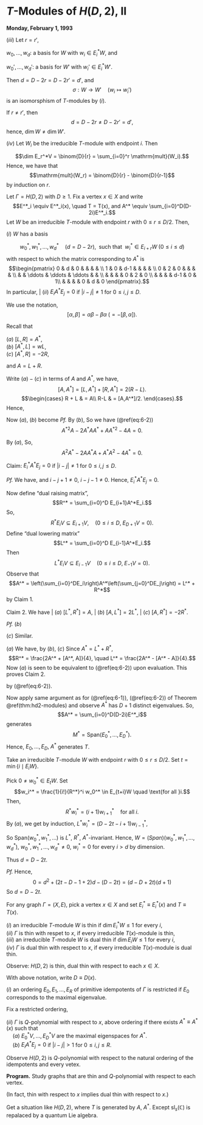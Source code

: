 # $T$-Modules of $H(D,2)$, II {#lec6}
**Monday, February 1, 1993**

:::{.proof name="Proof of Theorem \@ref(thm:hd2-modules) Continued"}

| $(iii)$ Let $r = r'$, 

$w_0,\ldots, w_d$: a basis for $W$ with $w_i\in E^*_iW$, and 

$w_0', \ldots, w_d'$: a basis for $W'$ with $w_i'\in E^*_iW'$.

Then $d = D-2r = D-2r' = d'$, and
$$\sigma: W \to W' \quad (w_i\mapsto w_i')$$
is an isomorsphism of $T$-modules by $(i)$.

If $r\neq r'$, then 
$$d = D-2r \neq D-2r' = d',$$
hence, $\dim W \neq \dim W'$.

| $(iv)$ Let $W_i$ be the irreducible $T$-module with endpoint $i$. Then 
$$\dim E_r^*V = \binom{D}{r} = \sum_{i=0}^r \mathrm{mult}(W_i).$$
Hence, we have that
$$\mathrm{mult}(W_r) = \binom{D}{r} - \binom{D}{r-1}$$
by induction on $r$.
:::

:::{.theorem #hd2-modules2}
Let $\Gamma = H(D,2)$ with $D\geq 1$. Fix a vertex $x\in X$ and write
$$E^*_i \equiv E^*_i(x), \quad T = T(x), and A^* \equiv \sum_{i=0}^D(D-2i)E^*_i.$$
Let $W$ be an irreducible $T$-module with endpoint $r$ with $0\leq r\leq D/2$. Then,

| $(i)$ $W$ has a basis
$$w_0^*, w_1^*, \ldots, w_d^* \quad(d = D-2r), \; \text{ such that }\; w_i^*\in E_{i+r}W\; (0\leq i \leq d)$$
with respect to which the matrix corresponding to $A^*$ is 
$$\begin{pmatrix} 
0 & d & 0   &  & & &  \\
1 & 0 & d-1 &  & & & \\
0 & 2 & 0   &  & & & \\
  &   & \ddots    & \ddots & \ddots &  & \\
  &   &                   & & 0 & 2 & 0 \\
  &   &      & & d-1 & 0 & 1\\
  &   &      & & 0 & d & 0
\end{pmatrix}.$$
In particular, 
| $(ii)$ $E_iA^*E_j = 0$ if $|i-j|\neq 1$ for $0 \leq i, j\leq D$.
:::

:::{.proof}
We use the notation, 
$$[\alpha, \beta] = \alpha\beta - \beta\alpha \; (=-[\beta, \alpha]).$$

Recall that

| $(a)$ $[L, R] = A^*$,
| $(b)$ $[A^*, L] = wL$, 
| $(c)$ $[A^*, R] = -2R$, 
and $A = L + R$.

Write $(a) - (c)$ in terms of $A$ and $A^*$, we have,
$$[A, A^*] = [L, A^*]+ [R, A^*] = 2(R-L).$$
$$\begin{cases} R + L & = A\\
R-L & = [A,A^*]/2. \end{cases}.$$
Hence, 
\begin{align}
R & = \frac{1}{4}(2A + [A, A^*]) \quad \text{ and }\\
L & = \frac{1}{4}(2A - [A, A^*]).
\end{align}

Now $(a)$, $(b)$ become
\begin{align}
A^2A^* - 2AA^*A + A^*A^2 - 4A^*  & = 0  (\#eq:6-1)\\
{A^*}^2A - 2A^*AA^* + A{A^*}^2 - 4A  & = 0 (\#eq:6-2)
\end{align}
_Pf._ \quad By $(b)$,
\begin{align}
2A - AA^* + A^*A & = 4L\\
& = 2[A^*, L]\\
& = A^* \frac{2A - [A,A^*]}{2} - \frac{2A - [A, A^*]}{2}A^*
\end{align}
So we have (\@ref(eq:6-2))
$$
{A^*}^2A - 2A^*AA^* + A{A^*}^2 - 4A   = 0.
$$

By $(a)$, 
\begin{align}
-16A^* & = [2A + [A, A^*], 2A - [A, A^*]]\\
& (2A + [A, A^*])(2A - [A, A^*]) - (2A - [A,A^*])(2A + [A, A^*])\\
& = [4A^2 - 2A[A, A^*] + [A, A^*](2A) - [A,A^*]^2\\
& \quad - 4A^2 - 2A[A, A^*] + [A, A^*](2A) + [A, A^*]^2\\
& = -4A^2A^* + 4AA^*A + 4AA^*A - 4A^*A^2.
\end{align}
So, 
$$A^2A^* - 2AA^*A + A^*A^2 - 4A^* = 0.$$

Claim: $E_i^*A^*E_j = 0$ if $|i-j| \neq 1$ for $0\leq i, j\leq D$.

_Pf._ We have,
\begin{align}
0 & = E_i(A^2A^* - 2AA^*A + A^*A^2 - 4A^*)E_j\\
& = E_iA^*E_j(\theta_i^2 - 2\theta_i\theta_j + \theta_j^2 - 4)\\
& \quad (AE_j = \theta_jE_j, \; E_iA = (AE_j)^\top = (\theta_iE_i)^\top = \theta_iE_i)\\
& = E_iA^*E_j(\theta_i - \theta_j -2)(\theta_i - \theta_j + 2)\\
& = E_iA^*E_j(D-2i - (D-2j)-2)(D-2i - (D-2j) + 2)\\
& \quad (\theta_k = D-2k)\\
& = E_iA^*E_j \cdot 4(i-j+1)(i-j-1)
\end{align}
and $i-j+1 \neq 0$, $i-j-1\neq 0$.
Hence, $E_i^*A^*E_j = 0$.

Now define "dual raising matrix",
$$R^* = \sum_{i=0}^D E_{i+1}A^*E_i.$$
So,
$$R^*E_iV \subseteq E_{i+1}V, \quad (0\leq i\leq D, \; E_{D+1}V = 0).$$
Define "dual lowering matrix"
$$L^* = \sum_{i=0}^D E_{i-1}A^*E_i.$$
Then 
$$L^*E_iV \subseteq E_{i-1}V \quad (0\leq i\leq D, \; E_{-1}V = 0).$$
Observe that 
$$A^* = \left(\sum_{i=0}^DE_i\right)A^*\left(\sum_{j=0}^DE_j\right) = L^* + R^*$$
by Claim 1.

Claim 2. We have
| $(a)$ $[L^*, R^*] = A$,
| $(b)$ $[A, L^*] = 2L^*$, 
| $(c)$ $[A, R^*] = -2R^*$.

_Pf._ 
$(b)$
\begin{align}
AL^* - L^*A & = \sum_{i=0}^D(AE_{i-1}A^*E_i - E_{i-1}A^*E_iA)\\
& = \sum_{i=0}^D E_{i-1}A^*E_i (\theta_{i-1} - \theta_i)\\
& \quad (\theta_k = D-2k, \quad \theta_{i-1}- \theta_i = 2I - 2(i-1) = 2\\
& = 2L^*.
\end{align}

$(c)$ Similar.

:::{.remark}
\begin{align}
AR^* - R^*A & = \sum_{i=0}^D (AE_{i+1}A^*E_i - E_{i+1}A^*E_iA)\\
& = \sum_{i=0}^D E_{i+1}A^*E_i (\theta_{i+1} - \theta_i)\\
& = 2R^*.
\end{align}
:::

$(a)$ We have, by $(b)$, $(c)$
\begin{equation}
[A, A^*] = [A, L^*] + [A, R^*] = 2(L^* - R^*).
\end{equation}
Since $A^* = L^* + R^*$, 
$$R^* = \frac{2A^* + [A^*, A]}{4}, \quad L^* = \frac{2A^* - [A^* - A]}{4}.$$
Now $(a)$ is seen to be equivalent to (\@ref(eq:6-2)) upon evaluation. 
This proves Claim 2.

:::{.remark}
\begin{align}
[L^*,R^*] & = \frac{1}{16}((2A^*-[A^*,A])(2A^*+[A^*,A]) - (2A^*+[A^*,A])(2A^*- [A,A^*]))\\
& = \frac{1}{16}(4{A^*}^2 + 2A^*[A^*,A] - [A^*,A]2A^* - [A^*,A]^2 - 4{A^*}^2 + 2A^*[A^*,A] - [A^*,A]2A^* + [A^*,A]^2)\\
& = \frac{1}{4}({A^*}^2A - 2A^*AA^* + A{A^*}^2)\\
& = A,
\end{align}
by (\@ref(eq:6-2)).
:::

Now apply same argument as for (\@ref(eq:6-1)), (\@ref(eq:6-2)) of Theorem \@ref(thm:hd2-modules) and observe $A^*$ has $D+1$ distinct eigenvalues. So,
$$A^* = \sum_{i=0}^D(D-2i)E^*_i$$
generates 
$$M^* = \mathrm{Span}(E^*_0, \ldots, E^*_D).$$
Hence, $E_0, \ldots, E_D, \; A^*$ generates $T$.

Take an irreducible $T$-module $W$ with endpoint $r$ with $0\leq r \leq D/2$. Set
$t = \min\{i\mid E_iW\}$.

Pick $0\neq w_0^*\in E_tW$. Set
$$w_i^* = \frac{1}{i!}{R^*}^i w_0^* \in E_{t+i}W \quad \text{for all }i.$$
Then,
$$R^*w_i^* = (i+1)w_{i+1}^* \quad \text{for all }i.$$
By $(a)$, we get by induction, $L^*w_i^* = (D-2t-i+1)w^*_{i-1}$,
\begin{align}
L^*w_i^* & = \frac{1}{i}L^*R^*w_{i-1}^* \\
& = \frac{1}{i}(A + R^*L^*)w_{i-1}^* \\
& = \frac{1}{i}((D-2(t+i-1))w^*_{i-1} + (i-1)(D-2t-i+2)w_{i-1}^*)\\
& = (D-2t - i + 1)w_{i-1}^*.
\end{align}

So $\mathrm{Span}(w_0^*, w_1^*, \ldots )$ is $L^*$, $R^*$, $A^*$-invariant. Hence,
$W = \mathrm(Span)(w_0^*, w_1^*, \ldots, w_d^*)$, $w_0^*, w_1^*, \ldots, w_d^* \neq 0$, $w^*_i = 0$ for every $i>d$ by dimension.

Thus $d = D-2t$.

_Pf._ 
\begin{align}
(D -2(t+d))w^*_d & = Aw_d^* \\
& = (L^*R^* - R^*L^*)w_d^*\\
& = -(D-2t - d + 1)R^*w_{d-1}^*\\
& = -(D-2t - d +1)dw^*_d.
\end{align}
Hence,
$$0 = d^2 + (2t - D - 1 + 2)d - (D-2t) = (d-D+2t)(d+1)$$
So $d = D-2t$.
:::


:::{.definition}
For any graph $\Gamma = (X, E)$, pick a vertex $x\in X$ and set $E^*_i \equiv E^*_i(x)$ and $T \equiv T(x)$.

| $(i)$ an irreducible $T$-module $W$ is thin \index{thin} if $\dim E_i^*W \leq 1$ for every $i$,

| $(ii)$ $\Gamma$ is thin with respet to $x$, if every irreducible $T(x)$-module is thin,

| $(iii)$ an irreducible $T$-module $W$ is dual thin \index{dual thin} if $\dim E_iW \leq 1$ for every $i$,

| $(iv)$ $\Gamma$ is dual thin with respect to $x$, if  every irreducible $T(x)$-module is dual thin.
:::

Observe: $H(D,2)$ is thin, dual thin with respect to each $x\in X$.


:::{.defintion}
With above notation, write $D \equiv D(x)$.

| $(i)$ an ordering $E_0, E_1, \ldots, E_R$ of primitive idempotents of $\Gamma$ is restricted \index{restricted} if $E_0$ corresponds to the maximal eigenvalue.

Fix a restricted ordering,

| $(ii)$ $\Gamma$ is $Q$-polynomial with respect to $x$, above ordering if there exists $A^* \equiv A^*(x)$ such that

| $\quad (a)$ $E_0^*V, \ldots, E_D^*V$ are the maximal eigenspaces for $A^*$.

| $\quad (b)$ $E_iA^*E_j = 0$ if $|i-j| > 1$ for $0\leq i,j\leq R$.
:::

Observe $H(D,2)$ is $Q$-polynomial with respect to the natural ordering of the idempotents and every vetex.


**Program.** Study graphs that are thin and $Q$-polynomial with respect to each vertex.

(In fact, thin with respect to $x$ implies dual thin with respect to $x$.)

Get a situation like $H(D,2)$, where $T$ is generated by $A$, $A^*$. Except $\mathrm{sl}_s(\mathbb{C})$ is repalaced by a quantum Lie algebra.
